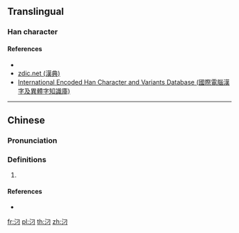 ==Translingual==

===Han character===
{{Han char|rn=85|rad=水|as=02|sn=5|canj=ESM|four=37120|ids=⿰氵刁}}

====References====
* {{Han ref|hdz=31549.040|uh=6C48}}
* [http://www.zdic.net/z/1c/js/6C48.htm zdic.net (漢典)]
* [http://chardb.iis.sinica.edu.tw/char/14456 International Encoded Han Character and Variants Database (國際電腦漢字及異體字知識庫)]

----

==Chinese==
{{zh-forms}}

===Pronunciation===
{{zh-pron
|m=diāo
|c=diu1
|cat=
}}

===Definitions===
{{zh-hanzi}}

# {{zh-only used in|汈汊}}

====References====
* {{R:yue:Jyutping Ziliufu}}

[[fr:汈]]
[[pl:汈]]
[[th:汈]]
[[zh:汈]]